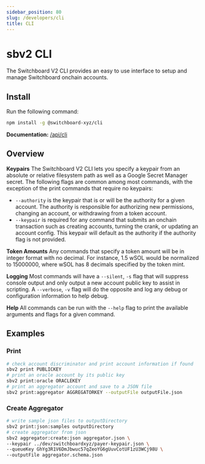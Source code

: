 ```yaml
---
sidebar_position: 80
slug: /developers/cli
title: CLI
---
```


# sbv2 CLI

The Switchboard V2 CLI provides an easy to use interface to setup and manage Switchboard onchain accounts.

## Install

Run the following command:

```bash npm2yarn
npm install -g @switchboard-xyz/cli
```

**Documentation:** [/api/cli](/api/cli)

## Overview

**Keypairs** The Switchboard V2 CLI lets you specify a keypair from an absolute or relative filesystem path as well as a Google Secret Manager secret. The following flags are common among most commands, with the exception of the print commands that require no keypairs:

- `--authority` is the keypair that is or will be the authority for a given account. The authority is responsible for authorizing new permissions, changing an account, or withdrawing from a token account.
- `--keypair` is required for any command that submits an onchain transaction such as creating accounts, turning the crank, or updating an account config. This keypair will default as the authority if the authority flag is not provided.

**Token Amounts**
Any commands that specify a token amount will be in integer format with no decimal. For instance, 1.5 wSOL would be normalized to 15000000, where wSOL has 8 decimals specified by the token mint.

**Logging** Most commands will have a `--silent`, `-s` flag that will suppress console output and only output a new account public key to assist in scripting. A `--verbose`, `-v` flag will do the opposite and log any debug or configuration information to help debug.

**Help** All commands can be run with the `--help` flag to print the available arguments and flags for a given command.

## Examples

### Print

```bash
# check account discriminator and print account information if found
sbv2 print PUBLICKEY
# print an oracle account by its public key
sbv2 print:oracle ORACLEKEY
# print an aggregator account and save to a JSON file
sbv2 print:aggregator AGGREGATORKEY --outputFile outputFile.json
```

### Create Aggregator

```bash
# write sample json files to outputDirectory
sbv2 print:json:samples outputDirectory
# create aggregator from json
sbv2 aggregator:create:json aggregator.json \
--keypair ../dev/switchboardxyz/payer-keypair.json \
--queueKey GhYg3R1V6DmJbwuc57qZeoYG6gUuvCotUF1zU3WCj98U \
--outputFile aggregator.schema.json
```

<!-- ### Create Oracle

### Create Queue

#### Permit an Aggregator

### Create Queue from JSON

#### Adding Aggregators -->

